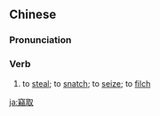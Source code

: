 {{also|窃取}}
==Chinese==
{{zh-forms|s=窃取}}

===Pronunciation===
{{zh-pron
|m=qièqǔ
|c=sit3 ceoi2
|mn=qz:chhiap-chhú/xm:chhiat-chhú/zz:chhiat-chhí
|cat=v
}}

===Verb===
{{zh-verb}}

# to [[steal]]; to [[snatch]]; to [[seize]]; to [[filch]]

[[ja:竊取]]